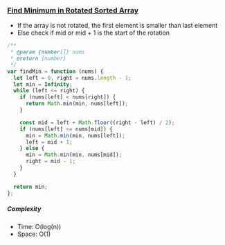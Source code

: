 ### [Find Minimum in Rotated Sorted Array](https://leetcode.com/problems/find-minimum-in-rotated-sorted-array/)

- If the array is not rotated, the first element is smaller than last element
- Else check if mid or mid + 1 is the start of the rotation

```js copy
/**
 * @param {number[]} nums
 * @return {number}
 */
var findMin = function (nums) {
  let left = 0, right = nums.length - 1;
  let min = Infinity;
  while (left <= right) {
    if (nums[left] < nums[right]) {
      return Math.min(min, nums[left]);
    }

    const mid = left + Math.floor((right - left) / 2);
    if (nums[left] <= nums[mid]) {
      min = Math.min(min, nums[left]);
      left = mid + 1;
    } else {
      min = Math.min(min, nums[mid]);
      right = mid - 1;
    }
  }

  return min;
};
```

##### Complexity

- Time: O(log(n))
- Space: O(1)
